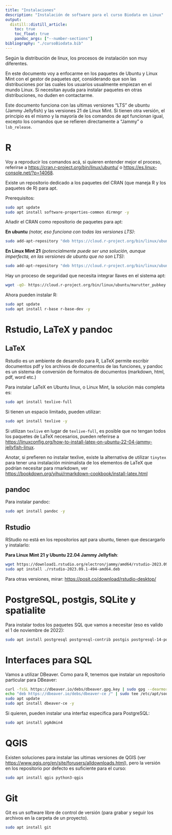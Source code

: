 ```yaml
---
title: "Instalaciones"
description: "Instalación de software para el curso Biodata en Linux"
output:
  distill::distill_article:
    toc: true
    toc_float: true
    pandoc_args: ["--number-sections"]
bibliography: "./cursoBiodata.bib"
---
```


Según la distribución de linux, los procesos de instalación son muy diferentes.

En este documento voy a enfocarme en los paquetes de Ubuntu y Linux Mint con el gestor de paquetes *apt*, considerando que son las distribuciones por las cuales los usuarios usualmente empiezan en el mundo Linux. Si necesitan ayuda para instalar paquetes en otras distribuciones, no duden en contactarme.

Este documento funciona con las ultimas versiones "LTS" de ubuntu (Jammy Jellyfish) y las versiones 21 de Linux Mint.
Si tienen otra versión, el principio es el mismo y la mayoría de los comandos de apt funcionan igual, excepto los comandos que se refieren directamente a "Jammy" o `lsb_release`.


# R

Voy a reproducir los comandos acá, si quieren entender mejor el proceso, referirse a <https://cran.r-project.org/bin/linux/ubuntu/> o <https://es.linux-console.net/?p=14068>.


Existe un repositorio dedicado a los paquetes del CRAN (que maneja R y los paquetes de R) para apt.

Prerequisitos:

```bash
sudo apt update
sudo apt install software-properties-common dirmngr -y
```




Añadir el CRAN como repositorio de paquetes para apt:

**En ubuntu** *(notar, eso funciona con todas las versiones LTS)*:

```bash
sudo add-apt-repository "deb https://cloud.r-project.org/bin/linux/ubuntu $(lsb_release -cs)-cran40/"
```

**En Linux Mint 21** *(potencialmente puede ser una solución, aunque imperfecta, en las versiones de ubuntu que no son LTS)*:

```bash
sudo add-apt-repository "deb https://cloud.r-project.org/bin/linux/ubuntu jammy-cran40/"
```


Hay un proceso de seguridad que necesita integrar llaves en el sistema apt:

```bash
wget -qO- https://cloud.r-project.org/bin/linux/ubuntu/marutter_pubkey.asc | sudo tee -a /etc/apt/trusted.gpg.d/cran_ubuntu_key.asc
```

Ahora pueden instalar R:

```bash
sudo apt update
sudo apt install r-base r-base-dev -y
```

# Rstudio, LaTeX y pandoc

## LaTeX

Rstudio es un ambiente de desarrollo para R, LaTeX permite escribir documentos pdf y los archivos de documentos de las funciones, y pandoc es un sistema de conversión de formatos de documentos (markdown, html, pdf, word etc.)

Para instalar LaTeX en Ubuntu linux, o Linux Mint, la solución más completa es:

```bash
sudo apt install texlive-full
```

Si tienen un espacio limitado, pueden utilizar:

```bash
sudo apt install texlive -y
```

Si utilizan `texlive` en lugar de `texlive-full`, es posible que no tengan todos los paquetes de LaTeX necesarios, pueden referirse a <https://linuxconfig.org/how-to-install-latex-on-ubuntu-22-04-jammy-jellyfish-linux>.

Anotar, si prefieren no instalar texlive, existe la alternativa de utilizar `tinytex` para tener una instalación minimalista de los elementos de LaTeX que podrían necesitar para rmarkdown, ver <https://bookdown.org/yihui/rmarkdown-cookbook/install-latex.html>

## pandoc


Para instalar pandoc:

```bash
sudo apt install pandoc -y
```

## Rstudio

RStudio no está en los repositorios apt para ubuntu, tienen que descargarlo y instalarlo:

**Para Linux Mint 21 y Ubuntu 22.04 Jammy Jellyfish**:

```bash
wget https://download1.rstudio.org/electron/jammy/amd64/rstudio-2023.09.1-494-amd64.deb
sudo apt install ./rstudio-2023.09.1-494-amd64.deb
```

Para otras versiones, mirar: <https://posit.co/download/rstudio-desktop/>


# PostgreSQL, postgis, SQLite y spatialite

Para instalar todos los paquetes SQL que vamos a necesitar (eso es valido el 1 de noviembre de 2022):

```bash
sudo apt install postgresql postgresql-contrib postgis postgresql-14-postgis-3 sqlite3 libsqlite3-mod-spatialite -y
```

# Interfaces para SQL

Vamos a utilizar DBeaver.
Como para R, tenemos que instalar un repositorio particular para DBeaver:

```bash
curl -fsSL https://dbeaver.io/debs/dbeaver.gpg.key | sudo gpg --dearmor -o /etc/apt/trusted.gpg.d/dbeaver.gpg
echo "deb https://dbeaver.io/debs/dbeaver-ce /" | sudo tee /etc/apt/sources.list.d/dbeaver.list
sudo apt update
sudo apt install dbeaver-ce -y
```

Si quieren, pueden instalar una interfaz especifica para PostgreSQL:

```bash
sudo apt install pgAdmin4
```

# QGIS

Existen soluciones para instalar las ultimas versiones de QGIS (ver <https://www.qgis.org/en/site/forusers/alldownloads.html>), pero la versión en los repositorio por defecto es suficiente para el curso:

```bash
sudo apt install qgis python3-qgis
```

# Git


Git es un software libre de control de versión (para grabar y seguir los archivos en la carpeta de un proyecto).


```bash
sudo apt install git
```


